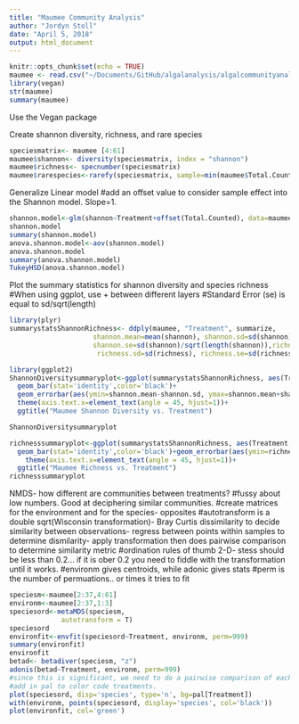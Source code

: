 ```yaml
---
title: "Maumee Community Analysis"
author: "Jordyn Stoll"
date: "April 5, 2018"
output: html_document
---
```


```r
knitr::opts_chunk$set(echo = TRUE)
maumee <- read.csv("~/Documents/GitHub/algalanalysis/algalcommunityanalysis/Community Analysis/Maumee/maumee.csv")
library(vegan)
str(maumee)
summary(maumee)
```

Use the Vegan package

Create shannon diversity, richness, and rare species
```r
speciesmatrix<- maumee [4:61]
maumee$shannon<- diversity(speciesmatrix, index = "shannon")
maumee$richness<- specnumber(speciesmatrix)
maumee$rarespecies<-rarefy(speciesmatrix, sample=min(maumee$Total.Counted))
```


Generalize Linear model
#add an offset value to consider sample effect into the Shannon model. Slope=1. 
```r
shannon.model<-glm(shannon~Treatment+offset(Total.Counted), data=maumee)
shannon.model
summary(shannon.model)
anova.shannon.model<-aov(shannon.model)
anova.shannon.model
summary(anova.shannon.model)
TukeyHSD(anova.shannon.model)
```

Plot the summary statistics for shannon diversity and species richness
#When using ggplot, use + between different layers
#Standard Error (se) is equal to sd/sqrt(length)
```r
library(plyr)
summarystatsShannonRichness<- ddply(maumee, "Treatment", summarize,
                     shannon.mean=mean(shannon), shannon.sd=sd(shannon),
                     shannon.se=sd(shannon)/sqrt(length(shannon)),richness.mean=mean(richness),
                      richness.sd=sd(richness), richness.se=sd(richness)/sqrt(length(richness)))

library(ggplot2)
ShannonDiversitysummaryplot<-ggplot(summarystatsShannonRichness, aes(Treatment, shannon.mean, fill=Treatment))+ 
  geom_bar(stat='identity',color='black')+
  geom_errorbar(aes(ymin=shannon.mean-shannon.sd, ymax=shannon.mean+shannon.sd))+
  theme(axis.text.x=element_text(angle = 45, hjust=1))+
  ggtitle("Maumee Shannon Diversity vs. Treatment")

ShannonDiversitysummaryplot

richnesssummaryplot<-ggplot(summarystatsShannonRichness, aes(Treatment,richness.mean, fill=Treatment))+ 
  geom_bar(stat='identity',color='black')+geom_errorbar(aes(ymin=richness.mean-richness.sd, ymax=richness.mean+richness.sd))+
    theme(axis.text.x=element_text(angle = 45, hjust=1))+
  ggtitle("Maumee Richness vs. Treatment")
richnesssummaryplot

```


NMDS- how different are communities between treatments? 
#fussy about low numbers. Good at deciphering similar communities.
#create matrices for the environment and for the species- opposites
#autotransform is a double sqrt(Wisconsin transformation)- Bray Curtis dissimilarity to decide similarity between observations- regress between points within samples to determine dismilarity- apply transformation then does pairwise comparison to determine similarity metric
#ordination rules of thumb 2-D- stess should be less than 0.2... if it is ober 0.2 you need to fiddle with the transformation until it works.
#environm gives centroids, while adonic gives stats
#perm is the number of permuations.. or times it tries to fit
```r
speciesm<-maumee[2:37,4:61]
environm<-maumee[2:37,1:3]
speciesord<-metaMDS(speciesm,
             autotransform = T)
speciesord
environfit<-envfit(speciesord~Treatment, environm, perm=999)
summary(environfit)
environfit
betad<- betadiver(speciesm, "z")
adonis(betad~Treatment, environm, perm=999)
#since this is significant, we need to do a pairwise comparison of each treatment- subset treatments and comapre
#add in pal to color code treatments.
plot(speciesord, disp='species', type='n', bg=pal[Treatment])
with(environm, points(speciesord, display='species', col='black'))
plot(environfit, col='green')

```


